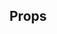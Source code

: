 


<Meta title="Web UI / Documentation / Label" />

<DocsHeader
  componentName="Label"
  stories={Stories}
  figmaLink="https://www.figma.com/design/4FFYTLWJ2hQpj36JplQQUw/UW-Web-UI?node-id=5275-23729"
/>

<Canvas of={Stories.Workshop} sourceState="none" />

## Props

<ArgTypes of={Stories} />
